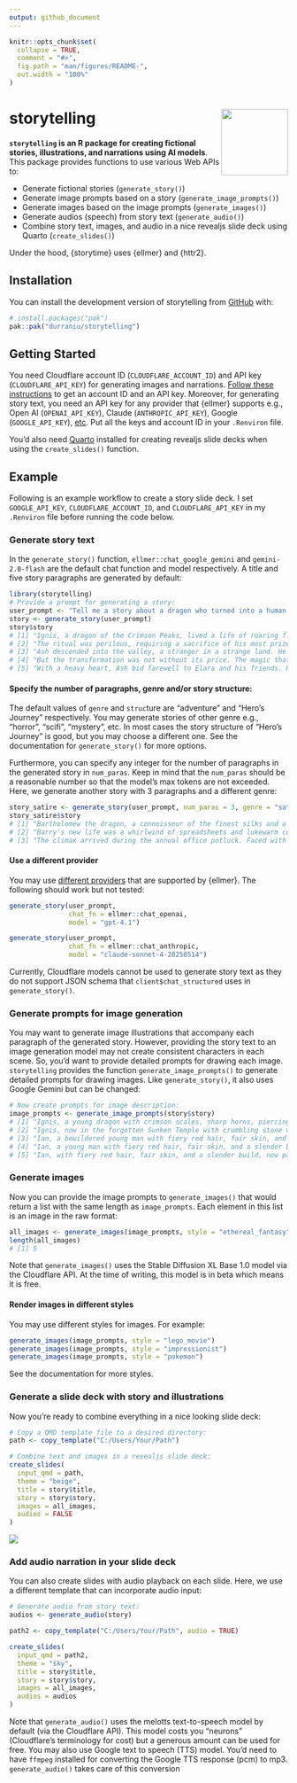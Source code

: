 ```yaml
---
output: github_document
---
```


<!-- README.md is generated from README.Rmd. Please edit that file -->

```r
knitr::opts_chunk$set(
  collapse = TRUE,
  comment = "#>",
  fig.path = "man/figures/README-",
  out.width = "100%"
)
```

# storytelling <img src="man/figures/hex_sticker.png" width="120" align="right" />

<!-- badges: start -->
<!-- badges: end -->

**`storytelling` is an R package for creating fictional stories, illustrations, and narrations using AI models**. This package provides functions to use various Web APIs to:  

* Generate fictional stories (`generate_story()`)  
* Generate image prompts based on a story (`generate_image_prompts()`)  
* Generate images based on the image prompts (`generate_images()`)  
* Generate audios (speech) from story text (`generate_audio()`)  
* Combine story text, images, and audio in a nice revealjs slide deck using Quarto (`create_slides()`)    

Under the hood, {storytime} uses {ellmer} and {httr2}.

## Installation

You can install the development version of storytelling from [GitHub](https://github.com/) with:

``` r
# install.packages("pak")
pak::pak("durraniu/storytelling")
```

## Getting Started

You need Cloudflare account ID (`CLOUDFLARE_ACCOUNT_ID`) and API key (`CLOUDFLARE_API_KEY`) for generating images and
narrations. [Follow these
instructions](https://developers.cloudflare.com/workers-ai/get-started/rest-api/)
to get an account ID and an API key. Moreover, for generating story
text, you need an API key for any provider that {ellmer} supports e.g.,
Open AI (`OPENAI_API_KEY`), Claude (`ANTHROPIC_API_KEY`), Google (`GOOGLE_API_KEY`), [etc](https://ellmer.tidyverse.org/#providers). Put all the keys and account ID in your `.Renviron`
file.

You’d also need [Quarto](https://quarto.org/docs/get-started/) installed for creating revealjs slide decks when
using the `create_slides()` function.

## Example

Following is an example workflow to create a story slide deck. I set
`GOOGLE_API_KEY`, `CLOUDFLARE_ACCOUNT_ID`, and `CLOUDFLARE_API_KEY` in my `.Renviron` file before running the code below.

### Generate story text

In the `generate_story()` function, `ellmer::chat_google_gemini` and `gemini-2.0-flash` are the default chat function and model respectively. A title and five story paragraphs are generated by default:

```r
library(storytelling)
# Provide a prompt for generating a story:
user_prompt <- "Tell me a story about a dragon who turned into a human."
story <- generate_story(user_prompt)
story$story
# [1] "Ignis, a dragon of the Crimson Peaks, lived a life of roaring flames and boundless skies. He reveled in his power, the terror he inspired, the mountains of gold he hoarded. Yet, a strange restlessness stirred within him, a longing for something beyond his dragon's existence. He saw the fleeting lives of humans in the valleys below, their laughter, their loves, their fleeting moments of joy and sorrow, and a desire bloomed within him to experience that ephemeral existence. He sought ancient magic, whispering through forgotten ruins, until he discovered a ritual promising transformation, a chance to walk among mortals, even if only for a while."
# [2] "The ritual was perilous, requiring a sacrifice of his most prized scale and the binding of his dragon heart. Underneath the pale glow of a lunar eclipse, Ignis chanted the ancient words. Agony ripped through him as his massive form shrunk and shifted. Scales turned to skin, claws to hands, wings to a strong but earthbound back. When the moon hid behind the clouds, Ignis stood as a man, naked and vulnerable, but with a heart pounding with a newfound excitement. He named himself Ash, a reminder of the fire he left behind."                                                                                                                             
# [3] "Ash descended into the valley, a stranger in a strange land. He quickly learned the ways of men, the nuances of their language, the complexities of their social structures. He found work as a blacksmith, his dragon-forged strength making him a master of the forge. He made friends, shared laughter, and even felt the pangs of love for a kind woman named Elara. He helped the villagers, using his knowledge of metalworking to create stronger tools and weapons, earning their respect and gratitude. He was no longer a terror, but a protector."                                                                                                              
# [4] "But the transformation was not without its price. The magic that bound him was fading, the dragon within stirring. Brief flashes of his former self would manifest – a sudden burst of heat, an uncontrollable urge to fly, a flicker of golden scales beneath his skin. He knew his time as Ash was limited. An old hermit, recognizing the dragon-man, warned him that his true form would eventually reclaim him, and the longer he resisted, the more destructive the change would be."                                                                                                                                                                                
# [5] "With a heavy heart, Ash bid farewell to Elara and his friends. He confessed his true nature, knowing they might fear him. Some did, but Elara saw the heart beneath the scales, the kindness that had defined his time among them. He climbed back to the Crimson Peaks, where, under the next lunar eclipse, he allowed the dragon to reclaim him. Ignis soared into the sky, the human experience forever etched into his heart, a changed dragon, more understanding, more compassionate, forever bound to the memory of his time as Ash, the blacksmith." 
```


#### Specify the number of paragraphs, genre and/or story structure: 

The default values of `genre` and `struc`ture are "adventure" and "Hero's Journey" respectively. You may generate stories of other genre e.g., "horror", "scifi", "mystery", etc. In most cases the story structure of "Hero's Journey" is good, but you may choose a different one. See the documentation for `generate_story()` for more options. 

Furthermore, you can specify any integer for the number of paragraphs in
the generated story in `num_paras`. Keep in mind that the `num_paras` should be a reasonable number so that the model's max tokens are not exceeded. Here, we generate another story with
3 paragraphs and a different genre:

```r
story_satire <- generate_story(user_prompt, num_paras = 3, genre = "satire")
story_satire$story
# [1] "Bartholomew the dragon, a connoisseur of the finest silks and a hoarder of vintage rubber duckies, lived a life of gilded boredom atop Mount Procrastination. One Tuesday, while lamenting the lack of decent artisanal cheese in his hoard, he stumbled upon an ancient scroll promising the ultimate adventure: humanity. Armed with a dubious potion and fueled by a desire to experience the complexities of reality television, Bartholomew transformed, emerging as Barry Higgins, an accountant with a penchant for beige."                                                                                                    
# [2] "Barry's new life was a whirlwind of spreadsheets and lukewarm coffee. He faced trials unlike any dragon: navigating office politics, understanding the offside rule, and mastering the art of microwaving popcorn without setting off the smoke alarm. His dragonish tendencies manifested in unexpected ways; a fascination with shiny staplers, an uncontrollable urge to nap after lunch, and a tendency to breathe a small puff of smoke when frustrated. Despite these challenges, Barry persevered, finding a strange sort of satisfaction in the mundane."                                                                     
# [3] "The climax arrived during the annual office potluck. Faced with a casserole of questionable origins, Barry, channeling his inner dragon, delivered a scathing critique of the dish's lack of seasoning, sparking a culinary revolution in the office. Returning to Mount Procrastination, Barry, now Bartholomew-Barry, a dragon with an appreciation for spreadsheets and a newfound respect for humanity's bizarre culinary creations, realized the true treasure wasn't gold or rubber duckies, but the absurdity of it all. He then immediately set up a corporation and began a hostile takeover of the artisanal cheese market."

```


#### Use a different provider

You may use [different providers](https://ellmer.tidyverse.org/#providers) that are supported by {ellmer}. The following should work but not tested:

```r
generate_story(user_prompt, 
               chat_fn = ellmer::chat_openai, 
               model = "gpt-4.1")

generate_story(user_prompt, 
               chat_fn = ellmer::chat_anthropic, 
               model = "claude-sonnet-4-20250514")
```

Currently, Cloudflare models cannot be used to generate story text as they do not support JSON schema that `client$chat_structured` uses in `generate_story()`. 


### Generate prompts for image generation

You may want to generate image illustrations that accompany each paragraph of the generated story. However, providing the story text to an image generation model may not create consistent characters in each scene. So, you'd want to provide detailed prompts for drawing each image. `storytelling` provides the function `generate_image_prompts()` to generate detailed prompts for drawing images. Like `generate_story()`, it also uses Google Gemini but can be changed:

```r
# Now create prompts for image description:
image_prompts <- generate_image_prompts(story$story)
# [1] "Ignis, a young dragon with crimson scales, sharp horns, piercing yellow eyes, and a long, powerful tail, is surrounded by a large hoard of gems and gold coins in his cave, looking wistful and yearning for adventure, with a vast, endless sky visible through the cave entrance."                                                                                                                                                                                                                                                                                                                                                                                                                                                                                                                                                                                          
# [2] "Ignis, now in the forgotten Sunken Temple with crumbling stone walls and ancient carvings, holding a scroll with both claws. Around him are moonpetal dew in a vial, a single phoenix feather glowing with embers, and a rare crystal pulsating with geothermal energy. His scales are shimmering, with bones contorting, and fire erupting around him, transforming into a bewildered young man with fiery red hair, fair skin, and a slender build, in a dramatic, arcane setting under the crimson glow of a blood moon."                                                                                                                                                                                                                                                                                                                                                  
# [3] "Ian, a bewildered young man with fiery red hair, fair skin, and a slender build, wearing simple, ill-fitting clothes, is stumbling into a bustling village with cobblestone streets and thatched-roof houses, looking overwhelmed by the weight of the clothes, the strange taste of bread, and the cacophony of human voices. Elara, a traveling merchant with kind eyes, braided brown hair, and wearing practical leather armor, is offering him work and shelter with a warm, welcoming smile."                                                                                                                                                                                                                                                                                                                                                                           
# [4] "Ian, a young man with fiery red hair, fair skin, and a slender build, wearing simple traveling clothes, is looking conflicted and distressed in the Shadowfen, a treacherous swamp with murky water, gnarled trees, and hanging moss. Elara, a woman with braided brown hair and wearing practical leather armor, is pressing him for answers with a concerned expression, her trust unwavering. In the background, Malkor, a ruthless sorcerer with a gaunt face, dark robes, and glowing red eyes, is sensing the dark magic emanating from the Dragon's Tooth, a relic of immense power, with a sinister smile."                                                                                                                                                                                                                                                           
# [5] "Ian, with fiery red hair, fair skin, and a slender build, now partially transformed, with crimson scales appearing on his arms and face and his eyes glowing with dragon fire, wearing torn traveling clothes, is confronting Malkor, the ruthless sorcerer, in the Shadowfen. Malkor, with a gaunt face, dark robes, and glowing red eyes, is wielding dark magic, looking furious. Elara, with braided brown hair and wearing practical leather armor, is standing beside Ian, ready to fight. Ian is shattering the Dragon's Tooth with a powerful blast of fire, severing Malkor's connection to its power, and banishing the sorcerer. Afterwards, Ian, still in his human form but with a knowing look in his eyes, is continuing to travel with Elara, now with a strong bond between them, in a serene, sunlit landscape, symbolizing their journey into the unknown."
```

### Generate images

Now you can provide the image prompts to `generate_images()` that would return a list with the same length as `image_prompts`. Each element in this list is an image in the raw format:

```r
all_images <- generate_images(image_prompts, style = "ethereal_fantasy")
length(all_images)
# [1] 5
```

Note that `generate_images()` uses the Stable Diffusion XL Base 1.0 model via the Cloudflare API. At the time of writing, this model is in beta which means it is free.

#### Render images in different styles

You may use different styles for images. For example:  

```r
generate_images(image_prompts, style = "lego_movie")
generate_images(image_prompts, style = "impressionist")
generate_images(image_prompts, style = "pokemon")
```

See the documentation for more styles.

### Generate a slide deck with story and illustrations

Now you're ready to combine everything in a nice looking slide deck:

```r
# Copy a QMD template file to a desired directory:
path <- copy_template("C:/Users/Your/Path")

# Combine text and images in a revealjs slide deck:
create_slides(
  input_qmd = path,
  theme = "beige",
  title = story$title,
  story = story$story,
  images = all_images,
  audios = FALSE
)
```

![](man/figures/demo_slides.gif)

### Add audio narration in your slide deck

You can also create slides with audio playback on each slide. Here, we use a different template that can incorporate audio input:

```r
# Generate audio from story text:
audios <- generate_audio(story)

path2 <- copy_template("C:/Users/Your/Path", audio = TRUE)

create_slides(
  input_qmd = path2,
  theme = "sky",
  title = story$title,
  story = story$story,
  images = all_images,
  audios = audios
)
```

Note that `generate_audio()` uses the melotts text-to-speech model by default (via the Cloudflare API). This model costs you "neurons" (Cloudflare's terminology for cost) but a generous amount can be used for free. You may also use Google text to speech (TTS) model. You'd need to have `ffmpeg` installed for converting the Google TTS response (pcm) to mp3. `generate_audio()` takes care of this conversion
